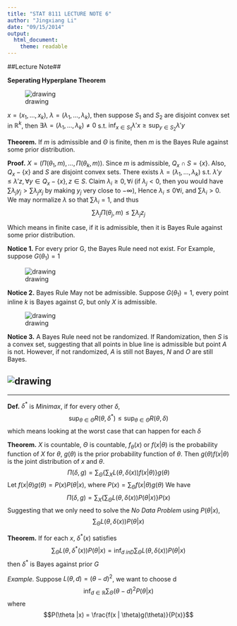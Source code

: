 ```yaml
---
title: "STAT 8111 LECTURE NOTE 6"
author: "Jingxiang Li"
date: "09/15/2014"
output:
  html_document:
    theme: readable
---
```


##Lecture Note##

**Seperating Hyperplane Theorem**

![drawing](./note6/1.png)

$x = (x_{1},\dots,x_{k})$, $\lambda = (\lambda_{1},\dots,\lambda_{k})$, then suppose $S_{1}$ and $S_{2}$ are disjoint convex set in $\mathbb{R}^{k}$, then $\exists \lambda = (\lambda_{1},\dots,\lambda_{k}) \neq 0$ s.t. $\inf_{x \in S_{1}}\lambda 'x \geq \sup_{y \in S_{2}}\lambda 'y$

**Theorem.** If $m$ is admissible and $\Theta$ is finite, then $m$ is the Bayes Rule against some prior distribution.

**Proof.** $X = (\Pi(\theta_{1}, m),\dots,\Pi(\theta_{k}, m))$. Since $m$ is admissible, $Q_{x} \cap S = \{x\}$. Also, $Q_{x} - \{x\}$ and $S$ are disjoint convex sets. There exists $\lambda = (\lambda_{1},\dots,\lambda_{k})$ s.t. $\lambda 'y \leq \lambda 'z, \forall y \in Q_{x} - \{x\}, z \in S$. Claim $\lambda_{i} \geq 0, \forall i$ (if $\lambda_{j} < 0$, then you would have $\sum{\lambda_{j}y_{j}} > \sum{\lambda_{j}x_{j}}$ by making $y_{j}$ very close to $-\infty$), Hence $\lambda_{i} \leq 0 \forall i$, and $\sum{\lambda_{i}} > 0$. We may normalize $\lambda$ so that $\sum{\lambda_{i}} = 1$, and thus $$\sum{\lambda_{j}\Pi(\theta_{j}, m)} \leq \sum{\lambda_{j}z_{j}}$$

Which means in finite case, if it is admissible, then it is Bayes Rule against some prior distribution.

**Notice 1.** For every prior G, the Bayes Rule need not exist. For Example, suppose $G({\theta_{1}}) = 1$

![drawing](./note6/2.png)

**Notice 2.** Bayes Rule May not be admissible. Suppose $G({\theta_{1}}) = 1$, every point inline $k$ is Bayes against $G$, but only $X$ is admissible.

![drawing](./note6/3.png)

**Notice 3.** A Bayes Rule need not be randomized. If Randomization, then $S$ is a convex set, suggesting that all points in blue line is admissible but point $A$ is not. However, if not randomized, $A$ is still not Bayes, $N$ and $O$ are still Bayes.

![drawing](./note6/4.png)
-------------------------------------------------
-------------------------------------------------
**Def.** $\delta^{*}$ is *Minimax*, if for every other $\delta$, $$\sup_{\theta \in \Theta}{R(\theta, \delta^{*})} \leq \sup_{\theta \in \Theta}{R(\theta, \delta)}$$ which means looking at the worst case that can happen for each $\delta$

**Theorem.** $X$ is countable, $\Theta$ is countable, $f_{\theta}(x)$ or $f(x|\theta)$ is the probability function of $X$ for $\theta$, $g(\theta)$ is the prior probability function of $\theta$. Then $g(\theta)f(x|\theta)$ is the joint distribution of $x$ and $\theta$.
$$\Pi(\delta, g) = \sum_{\Theta}{\{\sum_{X}{L(\theta, \delta(x))f(x|\theta)}\}g(\theta)}$$
Let $f(x|\theta)g(\theta) = P(x)P(\theta|x)$, where $P(x) = \sum_{\Theta}{f(x|\theta)g(\theta)}$ We have
$$\Pi(\delta, g) = \sum_{X}{\{\sum_{\Theta}{L(\theta, \delta(x))P(\theta|x)}\}P(x)}$$
Suggesting that we only need to solve the *No Data Problem* using $P(\theta|x)$, $$\sum_{\Theta}{L(\theta, \delta(x))P(\theta|x)}$$

**Theorem.** If for each $x$, $\delta^{*}(x)$ satisfies 
$$\sum_{\Theta}{L(\theta, \delta^{*}(x))P(\theta|x)} = \inf_{d \ in D}{\sum_{\Theta}{L(\theta, \delta(x))P(\theta|x)}}$$
then $\delta^{*}$ is Bayes against prior $G$

*Example.* Suppose $L(\theta, d) = (\theta - d) ^ {2}$, we want to choose d
$$\inf_{d \in \mathbb{R}}{\sum_{\Theta}(\theta - d) ^ {2}P(\theta |x)}$$
where
$$P(\theta |x) = \frac{f(x | \theta)g(\theta)}{P(x)}$$


